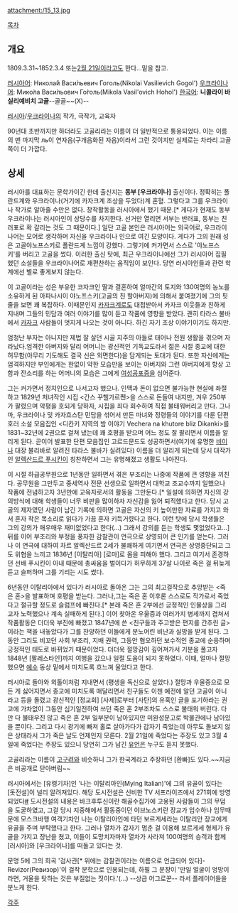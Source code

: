 attachment:/15_13.jpg

[[목차]]

== 개요 ==
1809.3.31~1852.3.4 또는[[2월 21일]]이라고도 한다...밑을 참고.

[[러시아어]]: Никола́й Васи́льевич Гоголь(Nikolai Vasilievich Gogol') 
[[우크라이나어]]: Мико́ла Васи́льович Го́голь(Mikola Vasil'ovich Hohol')
[[한국어]]: '''니콜라이 바실리예비치 고골'''--골골~~(X)--

[[러시아]]/[[우크라이나]]의 작가, 극작가, 교육자

90년대 초반까지만 하더라도 고골리라는 이름이 더 일반적으로 통용되었다. 이는 이름의 맨 마지막 ль이 연자음(구개음화된 자음)이라서 그런 것이지만 실제로는 차라리 고골 쪽이 더 가깝다.

== 상세 ==
러시아를 대표하는 문학가이긴 한데 출신지는 '''동부 [우크라이나]''' 출신이다. 정확히는 폴란드계와 우크라이나(거기에 카자크계 조상을 두었다)계 혼혈. 그렇다고 그를 우크라이나 작가로 알아줄 수만은 없다. 창작활동을 러시아에서 했기 때문.[* 게다가 현재도 동부 우크라이나는 러시아인이 상당수를 차지한다. 선거만 열리면 서부는 반러표, 동부는 친러표로 확 갈리는 것도 그 때문이다.] 일단 고골 본인은 러시아어는 외국어로, 우크라이나어는 모어로 생각하며 자신을 우크라이나 인으로 여긴 모양이다. 게다가 그의 원래 성은 고골야노프스키로 폴란드계 느낌이 강했다. 그렇기에 커가면서 스스로 '야노프스키'를 버리고 고골을 썼다. 
이러한 출신 탓에, 최근 우크라이나에선 그가 러시아어 집필했던 소설들을 우크라이나어로 재편찬하는 움직임이 보인다. 당연 러시아인들과 관련 학계에선 별로 좋게보지 않는다. 

이 고골이라는 성은 부유한 코자크인 딸과 결혼하여 얼마간의 토지와 130여명의 농노를 소유하게 된 아파나시이 야노프스키(고골의 친 할아버지)에 의해서 붙여졌기에 그의 핏줄을 보면 꽤 복잡하다. 이때문인지 [[카자크]]계로도 대접받아서 카자크 이웃들과 친하게 지내며 그들의 민담과 여러 이야기를 많이 듣고 작품에 영향을 받았다. 괜히 타라스 불바에서 [[카자크]] 사람들이 멋지게 나오는 것이 아니다. 하긴 자기 조상 이야기이기도 하지만.

엄청난 부자는 아니지만 제법 잘 살던 시골 지주의 아들로 태어나 전원 생활을 겪으며 자라났다.엄격한 아버지와 달리 어머니는 광신적인 기독교도라서 젊은 시절 종교에 대한 허무함(아무리 기도해도 결국 신은 외면한다)을 담게되는 토대가 된다. 또한 자신에게는 엄격하지만 부인에게는 한없이 약한 모습만을 보이는 아버지와 그런 아버지에게 항상 고함과 잔소리를 하는 어머니의 모습은 그에게 [[여성공포증]]을 심어준다. 

그는 커가면서 정치인으로 나서고자 했으나. 인맥과 돈이 없으면 불가능한 현실에 좌절하고 1829년 처녀작인 시집 <간스 꾸헬가르쩬>을 스스로 돈들여 내지만, 겨우 250부가 팔렸으며 악평을 호되게 당하자, 시집을 죄다 회수하여 직접 불태워버리고 만다. 그나마, 우크라이나 및 카자흐스탄 민담을 섞어서 만든 마녀와 정령들의 이야기를 다룬 단편 호러 소설 모음집인 <디칸키 지역의 밤 이야기 Vechera na khutore bliz Dikanki>를 1831~32년에 2권으로 걸쳐 냈는데 꽤 호평을 받으며 어느 정도 잘 팔리면서 이름을 알리게 된다. 곧이어 발표한 단편 모음집인 고르드문드도 성공하면서(여기에 유명한 [[비이]]나 대장 불리바로 알려진 타라스 불바가 실려있다) 이름을 더 알리게 되는데 당시 대작가인 [[알렉산드르 푸시킨]]이 칭찬하면서 그는 유명해졌고 생활도 나아진다.

이 시절 하급공무원으로 1년동안 일하면서 겪은 부조리는 나중에 작품에 큰 영향을 끼친다. 공무원을 그만두고 중세역사 전문 선생으로 일하면서 대학교 조교수까지 일했으나 작품에 전념하고자 3년만에 교육자로서의 활동을 그만둔다.[* 일설에 의하면 자신의 강의방식에 대해 학생들이 너무 비판을 많이하자 자신감을 잃어 퇴직했다고 한다. 당시 고골의 제자였던 사람이 남긴 기록에 의하면 고골은 자신의 키 높이만한 자료를 가지고 와서 혼자 작은 목소리로 읽다가 가끔 혼자 키득거렸다고 한다. 이런 탓에 당시 학생들은 그의 강의가 매우매우 재미없었다고 한다(...) 그래서 강의를 듣는 학생도 몇없었다고...] 뒤를 이어 부조리와 부정을 풍자한 감찰관이 연극으로 상영되어 큰 인기를 얻는다. 그러나 이 연극에 대하여 차르 알렉산드르 2세가 불쾌하게 여기면서 연극은 상영중단되고 그도 위협을 느끼고 1836년 [이탈리아] [로마]로 몸을 피해야 했다. 그리고 여기서 존경하던 선배 푸시킨이 아내 때문에 총싸움을 벌이다가 허무하게 37살 나이로 죽은 걸 뒤늦게 듣고 슬퍼하며 그를 기리는 시도 썼다.

6년동안 이탈리아에서 있다가 러시아로 돌아온 그는 그의 최고걸작으로 추앙받는 <죽은 혼>을 발표하며 호평을 받는다. 그러나,그는 죽은 혼 이후론 스스로도 작가로서 죽었다고 절규할 정도로 슬럼프에 빠진다.[* 본래 죽은 혼 2부에선 긍정적인 인물상을 그리고자 노력했으나 계속 실패하게 된다.] 이어 찾아온 우울증과 여러가지 병세까지 겹쳐서 작품활동은 더더욱 부진에 빠졌고 1847년에 쓴 <친구들과 주고받은 편지를 간추린 글>이라는 책을 내놓았다가 그를 찬양하던 이들에게 분노어린 비난과 실망을 받게 된다. 그동안 그리도 비꼬던 사회 부조리, 지배 권력, 그동안 혐오하던 보수적인 종교에 순응하며 긍정적인 태도로 바뀌었기 때문이었다. 더더욱 절망감이 깊어져가서 기분을 풀고자 1848년 [팔레스타인]까지 여행을 갔으나 일절 도움이 되지 못하였다. 이때, 얼마나 절망했으면 [[예수]] 동상 밑에서 미치도록 흐느껴 울었다고 한다.

러시아로 돌아와 외톨이처럼 지내면서 (평생을 독신으로 살았다.) 절망과 우울증으로 모든 게 싫어지면서 종교에 미치도록 매달리면서 친구들도 이젠 예전에 알던 고골이 아니라고 등을 돌렸고 광신적인 [정교회] [사제]로부터 [사탄]의 유혹인 글을 포기하라는 권고에 가차없이 그동안 심기일전하여 쓰던 죽은 혼 2부조차도 스스로 불태워 버린다. 다만 다 불태우진 않고 죽은 혼 2부 일부분이 남아있지만 미완성문고로 박물관에나 남아있을 뿐이다. 그리고 다시 광기에 빠져 홀로 살아가다가 갑자기 죽었는데 아무도 돌보지 않은 상태라서 그가 죽은 날도 언제인지 모른다. 2월 21일에 죽었다는 주장도 있고 3월 4일에 죽었다는 주장도 있으니 당연히 그가 남긴 [[유언]]은 누구도 듣지 못했다.


고골리라는 이름이 [[고구려]]와 비슷하니 그가 한국계라고 주장하던 [환빠]도 있다.~~지금은 비공개로 닫아버림~~

러시아에서는 [유령기차]인 '나는 이탈리아인(Mying Italian)'에 그의 유골이 있다는 [돗전설]이 널리 알려져있다. 해당 도시전설은 신비한 TV 서프라이즈에서 271회에 방영되었다[http://www.youtube.com/watch?v=XoOj8LMOWAc #] 도시전설의 내용은 바크후투신이란 해골수집가에 고용된 사람들이 그의 무덤을 도굴하였고, 그걸 당시 지중해에서 활동중이던 야브노스키란 장교가 입수하나 임무때문에 모스크바행 여객기차인 나는 이탈리아인에 타던 보르게세라는 이탈리안 장교에게 유골을 주며 부탁했다고 한다. 그러나 열차가 갑자기 멈춘 걸 이용해 보르게세 형제가 유골을 가지고 장난을 쳤고, 이들이 도망치자마자 열차가 사라져 100여명의 승객과 함께 [러시아]와 [우크라이나]를 떠돌고 있다는 것.

문명 5에 그의 희곡 '검사관[* 위에는 감찰관이라는 이름으로 언급되어 있다]-Revizor(Ревизор)'이 걸작 문학으로 인용되는데, 하필 그 문장이 '만일 얼굴이 엉망이라면, 거울을 탓하는 것은 부질없는 짓이다.'(...) --상급 어그로꾼-- 라서 플레이어들을 분노케 한다.


[[각주]]
